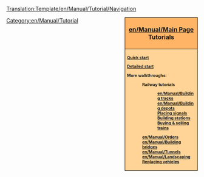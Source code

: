 <noinclude>[[Translation:Template/en/Manual/Tutorial/Navigation]]</noinclude><!--

NOTE2SELF:

WALKTHROUGHS SHOULD BE DIVIDED INTO CATEGORIES:

GENERAL (LANDSCAPING, BRIDGES, TUNNELS ETC.)

ROAD VEHICLES (DEPOTS, STATIONS AND BUS STOPS, ROAD BUILDING ETC.)

RAILROAD (TRACKS, TRAINS, DEPOTS, SIGNALS ETC.)

SHIPS (DOCKS, DEPOTS, BUOYS, CANALS ETC.)

AIRCRAFT (AIRPORTS, HELIPADS ETC.)

ADVANCED (REPLACING, MULTISTATIONS ETC.)

-->
<div style="float:right; padding-left:12px; background:#ffffff;">
<div style="width:180px; border:1px solid #000000; background:#ffb466; padding:5px; -moz-border-radius-topleft:5px; -moz-border-radius-topright:5px; font-size: 12pt;">
<center><strong><font size="3">[[en/Manual/Main Page]] Tutorials</font></strong></center>
</div>
<div style="width:180px;  border:1px solid black; border-top-width: 0px; background:#ffd496; padding:5px; -moz-border-radius-bottomleft:5px; -moz-border-radius-bottomright:8px; font-size: 8pt;">
<strong>
[[en/Manual/Tutorial/Main Page|Quick start]]

[[en/Manual/Tutorial/Main Page|Detailed start]]

More walkthroughs:
:Railway tutorials
::[[en/Manual/Building tracks]]
::[[en/Manual/Building depots]]
::[[en/Manual/Building signals|Placing signals]]
::[[en/Manual/Building railway stations|Building stations]]
::[[en/Manual/Buying trains|Buying & selling trains]]
:[[en/Manual/Orders]]
:[[en/Manual/Building bridges]]
:[[en/Manual/Tunnels]]
:[[en/Manual/Landscaping]]
:[[en/Replacing Vehicles|Replacing vehicles]]
</strong>
</div>
</div>
<includeonly>
[[Category:en/Manual/Tutorial]]
</includeonly>